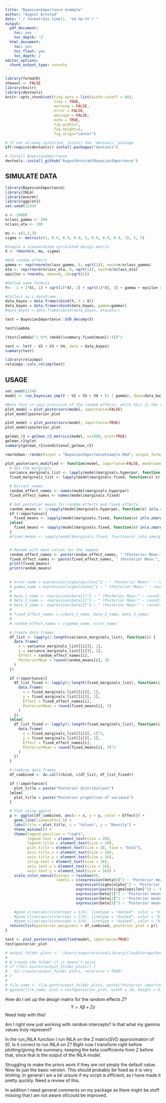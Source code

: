 ```yaml
---
title: "BayesianImportance example"
author: "August Arnstad"
date: "`r format(Sys.time(), '%d.%m.%Y')`"
output:
  pdf_document:
    toc: yes
    toc_depth: '2'
  html_document:
    toc: yes
    toc_float: yes
    toc_depth: 2
editor_options: 
  chunk_output_type: console
---
```



```r
library(formatR)
showsol <- FALSE
library(knitr)
library(devtools)
knitr::opts_chunk$set(tidy.opts = list(width.cutoff = 68), 
                      tidy = TRUE, 
                      warning = FALSE, 
                      error = FALSE, 
                      message = FALSE, 
                      echo = TRUE, 
                      fig.width=7, 
                      fig.height=5, 
                      fig.align="center")
```

```r
# If not already installed, install the 'devtools' package
if(!require(devtools)) install.packages("devtools")

# Install BayesianImportance
devtools::install_github("AugustArnstad/BayesianImportance")
```

## SIMULATE DATA
```r
library(BayesianImportance)
library(INLA)
library(mnormt)
library(ggplot2)
set.seed(1234)

n <- 10000
nclass_gamma <- 200
nclass_eta <- 100

mu <- c(1,2,3)
sigma <- matrix(c(1, 0.9, 0.9, 0.9, 1, 0.9, 0.9, 0.9, 1), 3, 3)

#Sample a standardized correlated design matrix
X <- rmnorm(n, mu, sigma)

#Add random effects
gamma <- rep(rnorm(nclass_gamma, 0, sqrt(1)), each=n/nclass_gamma)
eta <- rep(rnorm(nclass_eta, 0, sqrt(1)), each=n/nclass_eta)
epsilon = rnorm(n, mean=0, sd=sqrt(1))

#Define some formula
Y<-  1 + 1*X[, 1] + sqrt(2)*X[, 2] + sqrt(3)*X[, 3] + gamma + epsilon # + eta

#Collect as a dataframe
data_bayes = data.frame(cbind(Y, X = X))
data_bayes = data.frame(cbind(data_bayes, gamma=gamma)) 
#data_bayes = data.frame(cbind(data_bayes, eta=eta))
```

```r
test = BayesianImportance::SVD_decomp(X)

test$lambda
```

```r
(test$lambda)^2 %*% (model$summary.fixed$mean[2:4])^2
```


```r
test <- lm(Y ~ V2 + V3 + V4, data = data_bayes)
summary(test)

library(relaimpo)
relaimpo::calc.relimp(test)
```

## USAGE
```r
set.seed(1234)
model <- run_bayesian_imp(Y ~ V2 + V3 + V4 + (1 | gamma), data=data_bayes)
```

```r
#Note that it says precision of the random effects, while this is the variance!
plot_model = plot_posteriors(model, importance=FALSE)
plot_model$posterior_plot
```

```r
plot_model = plot_posteriors(model, importance=TRUE)
plot_model$posterior_plot
```

```r
gelman_r2 = gelman_r2_metrics(model, s=1000, plot=TRUE)
gelman_r2$plot
summary(gelman_r2$conditional_gelman_r2)
```

```r
rmarkdown::render(input = "BayesianImportanceExample.Rmd", output_format = "pdf_document")
```


```r

plot_posteriors_modified <- function(model, importance=FALSE, modelname="model") {
  # Get the marginals
  variance_marginals_list <- lapply(model$marginals.hyperpar, function(x) inla.tmarginal(function(t) 1/t, x))
  fixed_marginals_list <- lapply(model$marginals.fixed, function(x) x)

  # Extract names
  random_effect_names <- names(model$marginals.hyperpar)
  fixed_effect_names <- names(model$marginals.fixed)

  # Get posterior means for random effects and fixed effects
  random_means <- 1/sapply(model$marginals.hyperpar, function(x) inla.zmarginal(x, silent=TRUE)$mean)
  if (!importance){
    fixed_means <- sapply(model$marginals.fixed, function(x) inla.zmarginal(x, silent=TRUE)$mean)
  }else{
    fixed_means <- sapply(model$marginals.fixed, function(x) inla.zmarginal(x, silent=TRUE)$mean)^2
  }
  #fixed_means <- sapply(model$marginals.fixed, function(x) inla.zmarginal(x)$mean)


  # Rename with mean values for the legend
  random_effect_names <- paste(random_effect_names, " (Posterior Mean:", round(random_means, 3), ")")
  fixed_effect_names <- paste(fixed_effect_names, " (Posterior Mean:", round(fixed_means, 3), ")")
  print(fixed_means)
  print(random_means)
  
  
  # error_name = expression(sigma[epsilon]^2 ~ " (Posterior Mean:" ~ round(random_means, 3)[1] ~ ")")
  # gamma_name = expression(sigma[alpha]^2 ~ " (Posterior Mean:" ~ round(random_means, 3)[1] ~ ")")
  # 
  # beta_1_name <- expression(beta[1]^2 ~ " (Posterior Mean:" ~ round(fixed_means, 3)[2] ~ ")")
  # beta_2_name <- expression(beta[2]^2 ~ " (Posterior Mean:" ~ round(fixed_means, 3)[3] ~ ")")
  # beta_3_name <- expression(beta[3]^2 ~ " (Posterior Mean:" ~ round(fixed_means, 3)[4] ~ ")")
  # 
  # fixed_effect_names = c(beta_1_name, beta_2_name, beta_3_name)
  # 
  # random_effect_names = c(gamma_name, error_name)

  # Create data frames
  df_list <- lapply(1:length(variance_marginals_list), function(i) {
    data.frame(
      x = variance_marginals_list[[i]][, 1],
      y = variance_marginals_list[[i]][, 2],
      Effect = random_effect_names[i],
      PosteriorMean = round(random_means[i], 3)
    )
  })

  if (!importance){
    df_list_fixed <- lapply(1:length(fixed_marginals_list), function(i) {
      data.frame(
        x = fixed_marginals_list[[i]][, 1],
        y = fixed_marginals_list[[i]][, 2],
        Effect = fixed_effect_names[i],
        PosteriorMean = round(fixed_means[i], 3)
      )
    })
  }else{
    df_list_fixed <- lapply(1:length(fixed_marginals_list), function(i) {
      data.frame(
        x = fixed_marginals_list[[i]][, 1]^2,
        y = fixed_marginals_list[[i]][, 2],
        Effect = fixed_effect_names[i],
        PosteriorMean = round(fixed_means[i], 3)^2
      )
    })
  }

  # Combine data frames
  df_combined <- do.call(rbind, c(df_list, df_list_fixed))

  if (!importance){
    plot_title = paste("Posterior distributions")
  }else{
    plot_title = paste("Posterior proportion of variance")
  }

  # Plot using ggplot
  p <- ggplot(df_combined, aes(x = x, y = y, color = Effect)) +
    geom_line(linewidth=1.5) +
    labs(title = plot_title, x = "Values", y = "Density") +
    theme_minimal() +
    theme(legend.position = "right",
          legend.text = element_text(size = 20),
          legend.title = element_text(size = 20),
          plot.title = element_text(size = 20, face = "bold"),
          axis.title.x = element_text(size = 16),
          axis.title.y = element_text(size = 16),
          strip.text = element_text(size = 16),
          axis.text.x = element_text(size = 16),
          axis.text.y = element_text(size = 16)) +
    scale_color_manual(values = rainbow(6), 
                       labels = c(expression(beta[0]^2 ~ 'Posterior mean=0.0000'),
                                expression(sigma[alpha]^2 ~ 'Posterior mean=0.1296'),
                                expression(paste(sigma[epsilon]^2) ~ 'Posterior mean=0.1294'),
                                expression(beta[1]^2 ~ 'Posterior mean=0.1277'),
                                expression(beta[2]^2 ~ 'Posterior mean=0.2521'),
                                expression(beta[3]^2 ~ 'Posterior mean=0.3776'))) 

    #geom_vline(aes(xintercept = 1/8), linetype = "dashed", color = "black") +    #This is true importance for beta_1, gamma, eta, epsilon
    #geom_vline(aes(xintercept = 2/8), linetype = "dashed", color = "black") +     #This is true importance for beta_2
    #geom_vline(aes(xintercept = 3/8), linetype = "dashed", color = "black")      #This is true importance for beta_3
  return(list(posterior_marginals = df_combined, posterior_plot = p))
}

test <- plot_posteriors_modified(model, importance=TRUE)
test$posterior_plot
```



```r
# output_folder_plots <- "/Users/augustarnstad/Library/CloudStorage/OneDrive-NTNU/Semester_9/Prosjekt/Latex/Thesis template NTNU/Figures/Posterior Marginal"
# 
# # Create the folder if it doesn't exist
# if (!dir.exists(output_folder_plots)) {
#   dir.create(output_folder_plots, recursive = TRUE)
# }
# 
# file_name <- file.path(output_folder_plots, paste("Posterior importance, cov=none.png", sep = ""))
# ggsave(file_name, plot = test$posterior_plot, width = 10, height = 6, dpi = 300)
```


How do I set up the design matrix for the random effects $Z$?
$$
Y = X\beta + Z\gamma
$$
Need help with this!

Am I right now just working with random intercepts? Is that what my gamma values truly represent?

In the run_INLA function I run INLA on the Z matrix(SVD approximation of X). Is it correct to run INLA on Z? Right now I transform right before plotting/giving the summary, keeping the beta coefficients from Z before that, since that is the output of the INLA model.

Struggling to make the priors work if they are not simply the default value. Now its just the basic version. This should probably be fixed as it is very limiting. In general I am a bit unsure if my script is efficient, as I have made it pretty quickly. Need a review of this. 

In addition I need general comments on my package as there might be stuff missing that I am not aware of/could be improved. 
